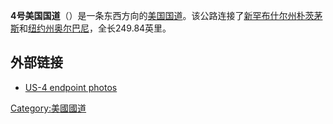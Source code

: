 '''4号美国国道'''（{{lang-en|'''U.S. Route 4'''}}）是一条东西方向的[[美国国道|美国国道]]。该公路连接了[[新罕布什尔州|新罕布什尔州]][[朴次茅斯_(新罕布什尔州)|朴茨茅斯]]和[[纽约州|纽约州]][[奥尔巴尼|奥尔巴尼]]，全长249.84英里。

== 外部链接 ==
* [https://web.archive.org/web/20141230014201/http://usends.com/00-09/004/004.html US-4 endpoint photos]
{{美国国道}}
[[Category:美國國道|Category:美國國道]]